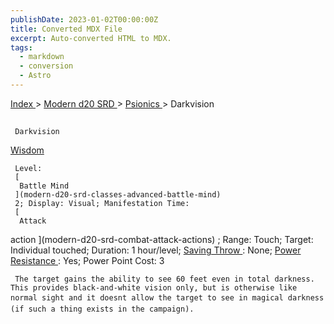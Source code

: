 ```yaml
---
publishDate: 2023-01-02T00:00:00Z
title: Converted MDX File
excerpt: Auto-converted HTML to MDX.
tags:
  - markdown
  - conversion
  - Astro
---
```







[
      Index
     ](-index)
     >
     [
      Modern d20 SRD
     ](modern-d20-srd-index)
     >
     [
      Psionics
     ](modern-d20-srd-psionics-index)
     > Darkvision
    





## 
     Darkvision
    



[
      Wisdom
     ](modern-d20-srd-basics-ability-scores)




     Level:
     [
      Battle Mind
     ](modern-d20-srd-classes-advanced-battle-mind)
     2; Display: Visual; Manifestation Time:
     [
      Attack
action
     ](modern-d20-srd-combat-attack-actions)
     ; Range: Touch; Target: Individual touched; Duration: 1 hour/level;
     [
      Saving
Throw
     ](modern-d20-srd-basics-saving-throws)
     : None;
     [
      Power
Resistance
     ](modern-d20-srd-special-abilities-power-resistance)
     : Yes; Power Point Cost: 3
    



     The target gains the ability to see 60 feet even in total darkness. This provides black-and-white vision only, but is otherwise like normal sight and it doesnt allow the target to see in magical darkness (if such a thing exists in the campaign).
    




